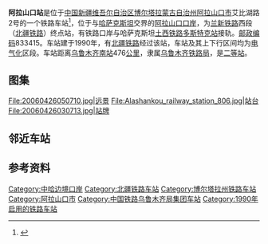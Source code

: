 {{noteTA
|1=zh-cn:始发车次; zh-hk:列車班次;
|2=zh-cn:车次; zh-hk:班次;
}}
{{Infobox China railway station
|车站名称 = 阿拉山口站
|图片 = Alashankou railway station.jpg
|图片介绍 = 站房
|其他名称 = 
|车站拼音 = Alashankou
|英文名称 = Alashankou Railway Station
|车站代码 = 42593<ref>{{cite book|title=中华人民共和国铁路车站代码（GB/T 10302-2010）|publisher=中国标准出版社|year=2010|isbn=155066140495|ignore-isbn-error=true|pages=1}}</ref>
|电报码 = AKR<ref>{{cite book|author=铁道部电子计算技术中心, 铁道部运输局|title=铁路车站站名代码表：TMIS使用|publisher=中国铁道出版社|location=北京|year=1998|isbn=9787113030995|pages=97}}</ref><ref>{{cite book|author=[[中华人民共和国铁道部|中华人民共和国铁道部]]|title=铁路电报站名略号（2012）|publisher=中国铁道出版社|location=北京|year=2012|unified=15113·3468|pages=1}}</ref>
|拼音码 = ALK
|车站位置 = [[新疆维吾尔自治区|新疆维吾尔自治区]][[博尔塔拉蒙古自治州|博尔塔拉蒙古自治州]][[阿拉山口市|阿拉山口市]]艾比湖路2号
|坐标 = {{coord|45|10|13|N|82|34|13|E|region:CN_type:railwaystation|display=inline,title}}
|归属 = [[乌鲁木齐局集团|乌鲁木齐局集团]]
|线路 = [[北疆铁路|北疆铁路]]
|车站等级 = [[二等站_(中铁)|二等站]]
}}
'''阿拉山口站'''是位于[[中国|中国]][[新疆维吾尔自治区|新疆维吾尔自治区]][[博尔塔拉蒙古自治州|博尔塔拉蒙古自治州]][[阿拉山口市|阿拉山口市]]艾比湖路2号的一个铁路车站<ref>{{cite web|url=http://www.12306.cn/mormhweb/kyyyz/wlmq/201001/t20100124_1194.html|title=乌鲁木齐局集团公司客运站数据(车站)|publisher=[[中国铁路客户服务中心|中国铁路客户服务中心]]|accessdate=2018-05-10|archive-date=2018-05-10|archive-url=https://web.archive.org/web/20180510115224/http://www.12306.cn/mormhweb/kyyyz/wlmq/201001/t20100124_1194.html|dead-url=no}}</ref>，位于与[[哈萨克斯坦|哈萨克斯坦]]交界的[[阿拉山口口岸|阿拉山口口岸]]，为[[兰新铁路|兰新铁路]]西段（[[北疆铁路|北疆铁路]]）终点站，有铁路口岸与哈萨克斯坦[[土西铁路|土西铁路]][[多斯特克站|多斯特克站]]接轨。[[邮政编码|邮政编码]]833415。车站建于1990年，有[[北疆铁路|北疆铁路]]经过该站，车站及其上下行区间均为[[电气化|电气化]]区段。车站距离[[乌鲁木齐南站|乌鲁木齐南站]]476[[公里|公里]]，隶属[[乌鲁木齐铁路局|乌鲁木齐铁路局]]，是[[二等站_(中铁)|二等站]]。

==图集==
<gallery>
File:20060426050710.jpg|远景
File:Alashankou_railway_station_806.jpg|站台
File:20060426030713.jpg|站牌
</gallery>

==邻近车站==
{{start rail box|[[File:China_Railways.svg|16px]] [[中国铁路|中国铁路]]}}
{{s-inop|[[博乐站|博乐站]]<br />|[[乌鲁木齐南站|乌鲁木齐南]]方向}}
{{s-line|[[北疆铁路|北疆铁路]]<br />← 28km 阿拉山口站 12km →||#0033c9|#5DBCD2}}
{{s-inop|[[多斯特克站|多斯特克站]]|接[[土西鐵路|土西鐵路]]<br />[[阿克斗卡站|阿克斗卡]]方向}}
{{end box}}
{{Commons cat|Alashankou Railway Station}}

==参考资料==
{{reflist}}

{{中华人民共和国国境口岸|陆地（铁路）}}
{{北疆铁路}}
[[Category:中哈边境口岸|Category:中哈边境口岸]]
[[Category:北疆铁路车站|Category:北疆铁路车站]]
[[Category:博尔塔拉州铁路车站|Category:博尔塔拉州铁路车站]]
[[Category:阿拉山口市|Category:阿拉山口市]]
[[Category:中国铁路乌鲁木齐局集团车站|Category:中国铁路乌鲁木齐局集团车站]]
[[Category:1990年启用的铁路车站|Category:1990年启用的铁路车站]]